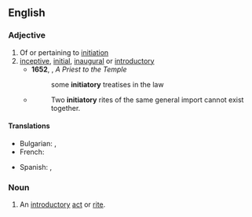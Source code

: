 ==English==

===Adjective===
{{en-adj}}

# Of or pertaining to [[initiation]]
# [[inceptive]], [[initial]], [[inaugural]] or [[introductory]]
#* '''1652''', {{w|George Herbert}}, '' A Priest to the Temple''
#*: some '''initiatory''' treatises in the law
#* {{rfdatek|en|J. M. Mason}}
#*: Two '''initiatory''' rites of the same general import cannot exist together.

====Translations====
{{trans-top|initial, inaugural}}
* Bulgarian: {{t+|bg|начален}}, {{t+|bg|уводен}}
* French: {{t+|fr|initiatique}}
{{trans-mid}}
* Spanish: {{t|es|iniciativo|m}}, {{t|es|iniciático|m}}
{{trans-bottom}}

===Noun===
{{en-noun|initiatories}}

# An [[introductory]] [[act]] or [[rite]].